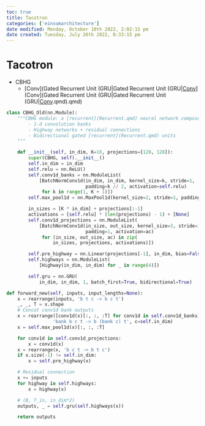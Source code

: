```yaml
---
toc: true
title: Tacotron
categories: ['einsumarchitecture']
date modified: Monday, October 10th 2022, 2:02:15 pm
date created: Tuesday, July 26th 2022, 8:33:15 pm
---
```


# Tacotron
- CBHG
	- [Conv](Gated Recurrent Unit (GRU|Gated Recurrent Unit (GRU|[Conv](GRU)](Conv](Gated Recurrent Unit (GRU|Gated Recurrent Unit (GRU|[Conv](GRU).qmd).qmd)

```python
class CBHG_Old(nn.Module):
    """CBHG module: a [recurrent](Recurrent.qmd) neural network composed of:
        - 1-d convolution banks
        - Highway networks + residual connections
        - Bidirectional gated [recurrent](Recurrent.qmd) units
    """

    def __init__(self, in_dim, K=16, projections=[128, 128]):
        super(CBHG, self).__init__()
        self.in_dim = in_dim
        self.relu = nn.ReLU()
        self.conv1d_banks = nn.ModuleList(
            [BatchNormConv1d(in_dim, in_dim, kernel_size=k, stride=1,
                             padding=k // 2, activation=self.relu)
             for k in range(1, K + 1)])
        self.max_pool1d = nn.MaxPool1d(kernel_size=2, stride=1, padding=1)

        in_sizes = [K * in_dim] + projections[:-1]
        activations = [self.relu] * (len(projections) - 1) + [None]
        self.conv1d_projections = nn.ModuleList(
            [BatchNormConv1d(in_size, out_size, kernel_size=3, stride=1,
                             padding=1, activation=ac)
             for (in_size, out_size, ac) in zip(
                 in_sizes, projections, activations)])

        self.pre_highway = nn.Linear(projections[-1], in_dim, bias=False)
        self.highways = nn.ModuleList(
            [Highway(in_dim, in_dim) for _ in range(4)])

        self.gru = nn.GRU(
            in_dim, in_dim, 1, batch_first=True, bidirectional=True)

def forward_new(self, inputs, input_lengths=None):
    x = rearrange(inputs, 'b t c -> b c t')
    _, _, T = x.shape
    # Concat conv1d bank outputs
    x = rearrange([conv1d(x)[:, :, :T] for conv1d in self.conv1d_banks], 
                 'bank b c t -> b (bank c) t', c=self.in_dim)
    x = self.max_pool1d(x)[:, :, :T]

    for conv1d in self.conv1d_projections:
        x = conv1d(x)
    x = rearrange(x, 'b c t -> b t c')
    if x.size(-1) != self.in_dim:
        x = self.pre_highway(x)

    # Residual connection
    x += inputs
    for highway in self.highways:
        x = highway(x)

    # (B, T_in, in_dim*2)
    outputs, _ = self.gru(self.highways(x))

    return outputs
```



